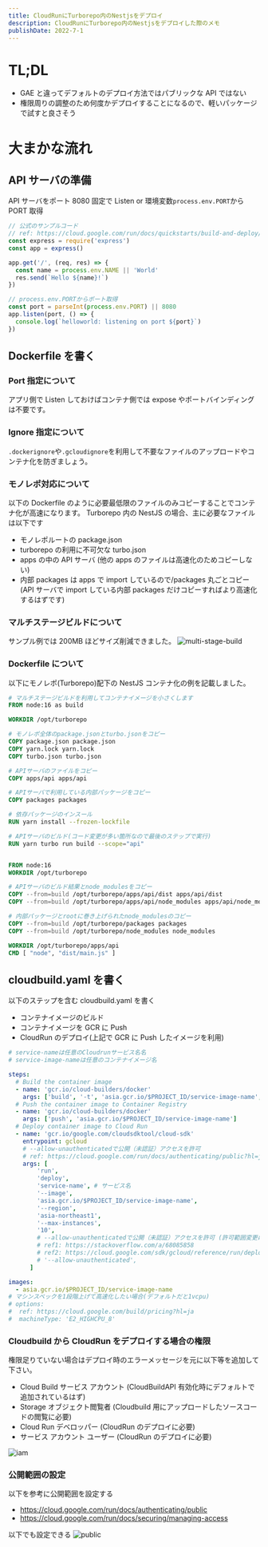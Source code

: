 ```yaml
---
title: CloudRunにTurborepo内のNestjsをデプロイ
description: CloudRunにTurborepo内のNestjsをデプロイした際のメモ
publishDate: 2022-7-1
---
```


# TL;DL

- GAE と違ってデフォルトのデプロイ方法ではパブリックな API ではない
- 権限周りの調整のため何度かデプロイすることになるので、軽いパッケージで試すと良さそう

# 大まかな流れ

## API サーバの準備

API サーバをポート 8080 固定で Listen or 環境変数`process.env.PORT`から PORT 取得

```ts
// 公式のサンプルコード
// ref: https://cloud.google.com/run/docs/quickstarts/build-and-deploy/deploy-nodejs-service
const express = require('express')
const app = express()

app.get('/', (req, res) => {
  const name = process.env.NAME || 'World'
  res.send(`Hello ${name}!`)
})

// process.env.PORTからポート取得
const port = parseInt(process.env.PORT) || 8080
app.listen(port, () => {
  console.log(`helloworld: listening on port ${port}`)
})
```

## Dockerfile を書く

### Port 指定について

アプリ側で Listen しておけばコンテナ側では expose やポートバインディングは不要です。

### Ignore 指定について

`.dockerignore`や`.gcloudignore`を利用して不要なファイルのアップロードやコンテナ化を防ぎましょう。

### モノレポ対応について

以下の Dockerfile のように必要最低限のファイルのみコピーすることでコンテナ化が高速になります。
Turborepo 内の NestJS の場合、主に必要なファイルは以下です

- モノレポルートの package.json
- turborepo の利用に不可欠な turbo.json
- apps の中の API サーバ (他の apps のファイルは高速化のためコピーしない)
- 内部 packages は apps で import しているので/packages 丸ごとコピー  
  (API サーバで import している内部 packages だけコピーすればより高速化するはずです)

### マルチステージビルドについて

サンプル例では 200MB ほどサイズ削減できました。
![multi-stage-build](/posts/cloudrun/multi-stage-build.png)

### Dockerfile について

以下にモノレポ(Turborepo)配下の NestJS コンテナ化の例を記載しました。

```dockerfile
# マルチステージビルドを利用してコンテナイメージを小さくします
FROM node:16 as build

WORKDIR /opt/turborepo

# モノレポ全体のpackage.jsonとturbo.jsonをコピー
COPY package.json package.json
COPY yarn.lock yarn.lock
COPY turbo.json turbo.json

# APIサーバのファイルをコピー
COPY apps/api apps/api

# APIサーバで利用している内部パッケージをコピー
COPY packages packages

# 依存パッケージのインスール
RUN yarn install --frozen-lockfile

# APIサーバのビルド(コード変更が多い箇所なので最後のステップで実行)
RUN yarn turbo run build --scope="api"


FROM node:16
WORKDIR /opt/turborepo

# APIサーバのビルド結果とnode_modulesをコピー
COPY --from=build /opt/turborepo/apps/api/dist apps/api/dist
COPY --from=build /opt/turborepo/apps/api/node_modules apps/api/node_modules

# 内部パッケージとrootに巻き上げられたnode_modulesのコピー
COPY --from=build /opt/turborepo/packages packages
COPY --from=build /opt/turborepo/node_modules node_modules

WORKDIR /opt/turborepo/apps/api
CMD [ "node", "dist/main.js" ]
```

## cloudbuild.yaml を書く

以下のステップを含む cloudbuild.yaml を書く

- コンテナイメージのビルド
- コンテナイメージを GCR に Push
- CloudRun のデプロイ(上記で GCR に Push したイメージを利用)

```yaml
# service-nameは任意のCloudrunサービス名名
# service-image-nameは任意のコンテナイメージ名

steps:
  # Build the container image
  - name: 'gcr.io/cloud-builders/docker'
    args: ['build', '-t', 'asia.gcr.io/$PROJECT_ID/service-image-name', '.']
  # Push the container image to Container Registry
  - name: 'gcr.io/cloud-builders/docker'
    args: ['push', 'asia.gcr.io/$PROJECT_ID/service-image-name']
  # Deploy container image to Cloud Run
  - name: 'gcr.io/google.com/cloudsdktool/cloud-sdk'
    entrypoint: gcloud
    # --allow-unauthenticatedで公開（未認証）アクセスを許可
    # ref: https://cloud.google.com/run/docs/authenticating/public?hl=ja#command-line
    args: [
        'run',
        'deploy',
        'service-name', # サービス名
        '--image',
        'asia.gcr.io/$PROJECT_ID/service-image-name',
        '--region',
        'asia-northeast1',
        '--max-instances',
        '10',
        # --allow-unauthenticatedで公開（未認証）アクセスを許可 (許可範囲変更には初回デプロイ後数分かかる)出来るはずだが以下理由で適用されない場合があるためGUI等で設定
        # ref1: https://stackoverflow.com/a/68085858
        # ref2: https://cloud.google.com/sdk/gcloud/reference/run/deploy
        # '--allow-unauthenticated',
      ]

images:
  - asia.gcr.io/$PROJECT_ID/service-image-name
# マシンスペックを1段階上げて高速化したい場合(デフォルトだと1vcpu)
# options:
#  ref: https://cloud.google.com/build/pricing?hl=ja
#  machineType: 'E2_HIGHCPU_8'
```

### Cloudbuild から CloudRun をデプロイする場合の権限

権限足りていない場合はデプロイ時のエラーメッセージを元に以下等を追加して下さい。

- Cloud Build サービス アカウント (CloudBuildAPI 有効化時にデフォルトで追加されているはず)
- Storage オブジェクト閲覧者 (Cloudbuild 用にアップロードしたソースコードの閲覧に必要)
- Cloud Run デベロッパー (CloudRun のデプロイに必要)
- サービス アカウント ユーザー (CloudRun のデプロイに必要)

![iam](/posts/cloudrun/iam.png)

### 公開範囲の設定

以下を参考に公開範囲を設定する

- https://cloud.google.com/run/docs/authenticating/public
- https://cloud.google.com/run/docs/securing/managing-access

以下でも設定できる
![public](/posts/cloudrun/public.png)
